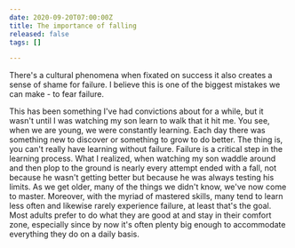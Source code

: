 ```yaml
---
date: 2020-09-20T07:00:00Z
title: The importance of falling
released: false
tags: []

---
```

There's a cultural phenomena when fixated on success it also creates a sense of shame for failure. I believe this is one of the biggest mistakes we can make - to fear failure.

This has been something I've had convictions about for a while, but it wasn't until I was watching my son learn to walk that it hit me. You see, when we are young, we were constantly learning. Each day there was something new to discover or something to grow to do better. The thing is, you can't really have learning without failure. Failure is a critical step in the learning process. What I realized, when watching my son waddle around and then plop to the ground is nearly every attempt ended with a fall, not because he wasn't getting better but because he was always testing his limits. As we get older, many of the things we didn't know, we've now come to master. Moreover, with the myriad of mastered skills, many tend to learn less often and likewise rarely experience failure, at least that's the goal. Most adults prefer to do what they are good at and stay in their comfort zone, especially since by now it's often plenty big enough to accommodate everything they do on a daily basis. 

